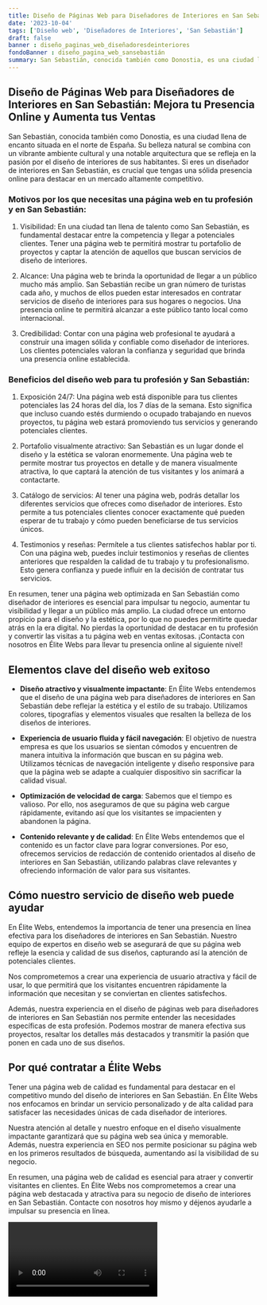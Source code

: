 ```yaml
---
title: Diseño de Páginas Web para Diseñadores de Interiores en San Sebastián
date: '2023-10-04'
tags: ['Diseño web', 'Diseñadores de Interiores', 'San Sebastián']
draft: false
banner : diseño_paginas_web_diseñadoresdeinteriores
fondoBanner : diseño_pagina_web_sansebastián
summary: San Sebastián, conocida también como Donostia, es una ciudad llena de encanto situada en el norte de España. Su belleza natural se combina con un vibrante ambiente cultural y una notable arquitectura que se refleja en la pasión por el diseño de interiores de sus habitantes. Si eres un diseñador de interiores en San Sebastián, es crucial que tengas una sólida presencia online para destacar en un mercado altamente competitivo.
---
```


## Diseño de Páginas Web para Diseñadores de Interiores en San Sebastián: Mejora tu Presencia Online y Aumenta tus Ventas

San Sebastián, conocida también como Donostia, es una ciudad llena de encanto situada en el norte de España. Su belleza natural se combina con un vibrante ambiente cultural y una notable arquitectura que se refleja en la pasión por el diseño de interiores de sus habitantes. Si eres un diseñador de interiores en San Sebastián, es crucial que tengas una sólida presencia online para destacar en un mercado altamente competitivo.

### Motivos por los que necesitas una página web en tu profesión y en San Sebastián:

1. Visibilidad: En una ciudad tan llena de talento como San Sebastián, es fundamental destacar entre la competencia y llegar a potenciales clientes. Tener una página web te permitirá mostrar tu portafolio de proyectos y captar la atención de aquellos que buscan servicios de diseño de interiores.

2. Alcance: Una página web te brinda la oportunidad de llegar a un público mucho más amplio. San Sebastián recibe un gran número de turistas cada año, y muchos de ellos pueden estar interesados en contratar servicios de diseño de interiores para sus hogares o negocios. Una presencia online te permitirá alcanzar a este público tanto local como internacional.

3. Credibilidad: Contar con una página web profesional te ayudará a construir una imagen sólida y confiable como diseñador de interiores. Los clientes potenciales valoran la confianza y seguridad que brinda una presencia online establecida.

### Beneficios del diseño web para tu profesión y San Sebastián:

1. Exposición 24/7: Una página web está disponible para tus clientes potenciales las 24 horas del día, los 7 días de la semana. Esto significa que incluso cuando estés durmiendo o ocupado trabajando en nuevos proyectos, tu página web estará promoviendo tus servicios y generando potenciales clientes.

2. Portafolio visualmente atractivo: San Sebastián es un lugar donde el diseño y la estética se valoran enormemente. Una página web te permite mostrar tus proyectos en detalle y de manera visualmente atractiva, lo que captará la atención de tus visitantes y los animará a contactarte.

3. Catálogo de servicios: Al tener una página web, podrás detallar los diferentes servicios que ofreces como diseñador de interiores. Esto permite a tus potenciales clientes conocer exactamente qué pueden esperar de tu trabajo y cómo pueden beneficiarse de tus servicios únicos.

4. Testimonios y reseñas: Permítele a tus clientes satisfechos hablar por ti. Con una página web, puedes incluir testimonios y reseñas de clientes anteriores que respalden la calidad de tu trabajo y tu profesionalismo. Esto genera confianza y puede influir en la decisión de contratar tus servicios.

En resumen, tener una página web optimizada en San Sebastián como diseñador de interiores es esencial para impulsar tu negocio, aumentar tu visibilidad y llegar a un público más amplio. La ciudad ofrece un entorno propicio para el diseño y la estética, por lo que no puedes permitirte quedar atrás en la era digital. No pierdas la oportunidad de destacar en tu profesión y convertir las visitas a tu página web en ventas exitosas. ¡Contacta con nosotros en Élite Webs para llevar tu presencia online al siguiente nivel!

<GifSeo />

<Cta />

## Elementos clave del diseño web exitoso

- **Diseño atractivo y visualmente impactante**: En Élite Webs entendemos que el diseño de una página web para diseñadores de interiores en San Sebastián debe reflejar la estética y el estilo de su trabajo. Utilizamos colores, tipografías y elementos visuales que resalten la belleza de los diseños de interiores.

- **Experiencia de usuario fluida y fácil navegación**: El objetivo de nuestra empresa es que los usuarios se sientan cómodos y encuentren de manera intuitiva la información que buscan en su página web. Utilizamos técnicas de navegación inteligente y diseño responsive para que la página web se adapte a cualquier dispositivo sin sacrificar la calidad visual.

- **Optimización de velocidad de carga**: Sabemos que el tiempo es valioso. Por ello, nos aseguramos de que su página web cargue rápidamente, evitando así que los visitantes se impacienten y abandonen la página.

- **Contenido relevante y de calidad**: En Élite Webs entendemos que el contenido es un factor clave para lograr conversiones. Por eso, ofrecemos servicios de redacción de contenido orientados al diseño de interiores en San Sebastián, utilizando palabras clave relevantes y ofreciendo información de valor para sus visitantes.

## Cómo nuestro servicio de diseño web puede ayudar

En Élite Webs, entendemos la importancia de tener una presencia en línea efectiva para los diseñadores de interiores en San Sebastián. Nuestro equipo de expertos en diseño web se asegurará de que su página web refleje la esencia y calidad de sus diseños, capturando así la atención de potenciales clientes.

Nos comprometemos a crear una experiencia de usuario atractiva y fácil de usar, lo que permitirá que los visitantes encuentren rápidamente la información que necesitan y se conviertan en clientes satisfechos.

Además, nuestra experiencia en el diseño de páginas web para diseñadores de interiores en San Sebastián nos permite entender las necesidades específicas de esta profesión. Podemos mostrar de manera efectiva sus proyectos, resaltar los detalles más destacados y transmitir la pasión que ponen en cada uno de sus diseños.

## Por qué contratar a Élite Webs

Tener una página web de calidad es fundamental para destacar en el competitivo mundo del diseño de interiores en San Sebastián. En Élite Webs nos enfocamos en brindar un servicio personalizado y de alta calidad para satisfacer las necesidades únicas de cada diseñador de interiores.

Nuestra atención al detalle y nuestro enfoque en el diseño visualmente impactante garantizará que su página web sea única y memorable. Además, nuestra experiencia en SEO nos permite posicionar su página web en los primeros resultados de búsqueda, aumentando así la visibilidad de su negocio.

En resumen, una página web de calidad es esencial para atraer y convertir visitantes en clientes. En Élite Webs nos comprometemos a crear una página web destacada y atractiva para su negocio de diseño de interiores en San Sebastián. Contacte con nosotros hoy mismo y déjenos ayudarle a impulsar su presencia en línea.

<Video />

<CtaBot job='Diseñadores de Interiores' city='San Sebastián'/>

<Gmaps query='San Sebastián+españa+maps' />